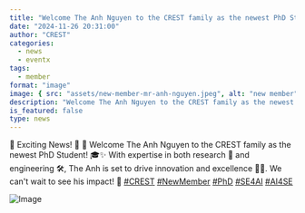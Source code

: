 ```yaml
---
title: "Welcome The Anh Nguyen to the CREST family as the newest PhD Student!"
date: "2024-11-26 20:31:00"
author: "CREST"
categories:
  - news
  - eventx
tags:
  - member
format: "image"
image: { src: "assets/new-member-mr-anh-nguyen.jpeg", alt: "new member" }
description: "Welcome The Anh Nguyen to the CREST family as the newest PhD Student!"
is_featured: false
type: news
---
```

🎉 Exciting News! 🎉
👋 Welcome The Anh Nguyen to the CREST family as the newest PhD Student! 🎓✨
With expertise in both research 🔬 and engineering 🛠️, The Anh is set to drive innovation and excellence 🚀🌟.
We can't wait to see his impact! 🙌 
[#CREST](https://x.com/hashtag/CREST?src=hashtag_click) [#NewMember](https://x.com/hashtag/NewMember?src=hashtag_click) [#PhD](https://x.com/hashtag/PhD?src=hashtag_click) [#SE4AI](https://x.com/hashtag/SE4AI?src=hashtag_click) [#AI4SE](https://x.com/hashtag/AI4SE?src=hashtag_click)

![Image](assets/new-member-mr-anh-nguyen.jpeg "New Member")